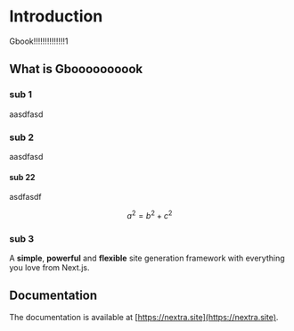 # Introduction

Gbook!!!!!!!!!!!!!!1

## What is Gboooooooook

### sub 1
aasdfasd

### sub 2
aasdfasd

#### sub 22
asdfasdf


$$
a^2 = b^2 + c^2
$$
### sub 3
A **simple**, **powerful** and **flexible** site generation framework with everything you love from Next.js.

## Documentation

The documentation is available at [https://nextra.site](https://nextra.site).
